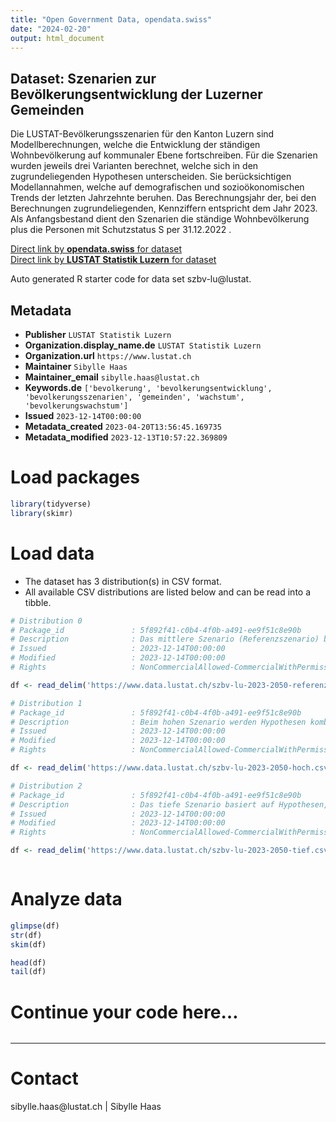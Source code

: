 ```yaml
---
title: "Open Government Data, opendata.swiss"
date: "2024-02-20"
output: html_document
---
```


## Dataset: Szenarien zur Bevölkerungsentwicklung der Luzerner Gemeinden

Die LUSTAT-Bevölkerungsszenarien für den Kanton Luzern sind Modellberechnungen, welche die Entwicklung der ständigen Wohnbevölkerung auf kommunaler Ebene fortschreiben. Für die Szenarien wurden jeweils drei Varianten berechnet, welche sich in den zugrundeliegenden Hypothesen unterscheiden. Sie berücksichtigen Modellannahmen, welche auf demografischen und sozioökonomischen Trends der letzten Jahrzehnte beruhen. Das Berechnungsjahr der, bei den Berechnungen zugrundeliegenden, Kennziffern entspricht dem Jahr 2023. Als Anfangsbestand dient den Szenarien die ständige Wohnbevölkerung plus die Personen mit Schutzstatus S per 31.12.2022 .

[Direct link by **opendata.swiss** for dataset](https://opendata.swiss/de/dataset/bevolkerungsszenarien-kanton-luzern)<br>
[Direct link by **LUSTAT Statistik Luzern** for dataset](https://www.lustat.ch/daten?unterbereich=298)

Auto generated R starter code for data set szbv-lu@lustat.

## Metadata

- **Publisher** `LUSTAT Statistik Luzern`
- **Organization.display_name.de** `LUSTAT Statistik Luzern`
- **Organization.url** `https://www.lustat.ch`
- **Maintainer** `Sibylle Haas`
- **Maintainer_email** `sibylle.haas@lustat.ch`
- **Keywords.de** `['bevolkerung', 'bevolkerungsentwicklung', 'bevolkerungsszenarien', 'gemeinden', 'wachstum', 'bevolkerungswachstum']`
- **Issued** `2023-12-14T00:00:00`
- **Metadata_created** `2023-04-20T13:56:45.169735`
- **Metadata_modified** `2023-12-13T10:57:22.369809`


# Load packages

```r

library(tidyverse)
library(skimr)

```

# Load data

-   The dataset has 3 distribution(s) in CSV format.
-   All available CSV distributions are listed below and can be read into a tibble.

```r

# Distribution 0
# Package_id               : 5f892f41-c0b4-4f0b-a491-ee9f51c8e90b
# Description              : Das mittlere Szenario (Referenzszenario) berücksichtigt Modellannahmen, welche die demografischen Entwicklungen der letzten Jahrzehnte fortschreiben. Es stellt dabei einen – aus gegenwärtiger Sicht – wahrscheinlichen Verlauf dar.
# Issued                   : 2023-12-14T00:00:00
# Modified                 : 2023-12-14T00:00:00
# Rights                   : NonCommercialAllowed-CommercialWithPermission-ReferenceRequired

df <- read_delim('https://www.data.lustat.ch/szbv-lu-2023-2050-referenz.csv')

# Distribution 1
# Package_id               : 5f892f41-c0b4-4f0b-a491-ee9f51c8e90b
# Description              : Beim hohen Szenario werden Hypothesen kombiniert, die das Bevölkerungs- und Wirtschaftswachstum begünstigen. 
# Issued                   : 2023-12-14T00:00:00
# Modified                 : 2023-12-14T00:00:00
# Rights                   : NonCommercialAllowed-CommercialWithPermission-ReferenceRequired

df <- read_delim('https://www.data.lustat.ch/szbv-lu-2023-2050-hoch.csv')

# Distribution 2
# Package_id               : 5f892f41-c0b4-4f0b-a491-ee9f51c8e90b
# Description              : Das tiefe Szenario basiert auf Hypothesen, welche das Bildungsniveau und das Wirtschaftswachstum weniger vorantreiben und somit das Bevölkerungswachstum im Vergleich zum Referenzszenario mindern.
# Issued                   : 2023-12-14T00:00:00
# Modified                 : 2023-12-14T00:00:00
# Rights                   : NonCommercialAllowed-CommercialWithPermission-ReferenceRequired

df <- read_delim('https://www.data.lustat.ch/szbv-lu-2023-2050-tief.csv')



```

# Analyze data

```r

glimpse(df)
str(df)
skim(df)

head(df)
tail(df)

```

# Continue your code here...

```r

```

------------------------------------------------------------------------

# Contact

sibylle.haas@lustat.ch | Sibylle Haas
